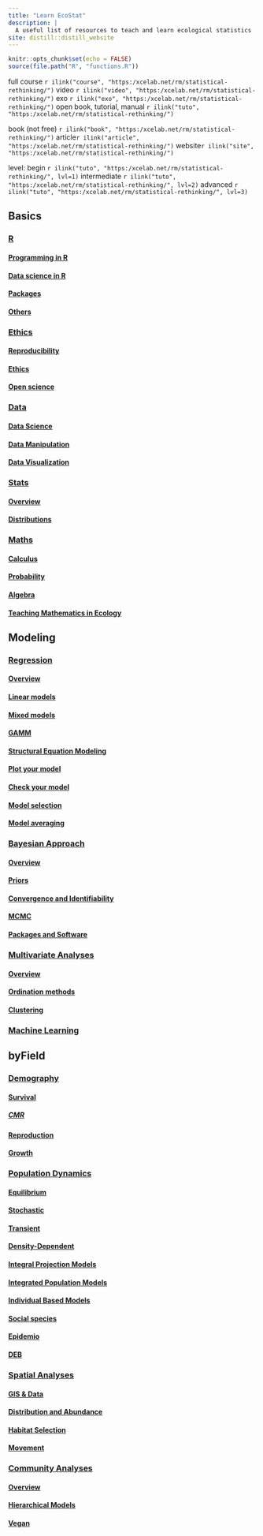 ```yaml
---
title: "Learn EcoStat"
description: |
  A useful list of resources to teach and learn ecological statistics
site: distill::distill_website
---
```


```r
knitr::opts_chunk$set(echo = FALSE)
source(file.path("R", "functions.R"))
```

full course `r ilink("course", "https:/xcelab.net/rm/statistical-rethinking/")`
video `r ilink("video", "https:/xcelab.net/rm/statistical-rethinking/")`
exo `r ilink("exo", "https:/xcelab.net/rm/statistical-rethinking/")`
open book, tutorial, manual `r ilink("tuto", "https:/xcelab.net/rm/statistical-rethinking/")`

book (not free) `r ilink("book", "https:/xcelab.net/rm/statistical-rethinking/")`
article`r ilink("article", "https:/xcelab.net/rm/statistical-rethinking/")`
website`r ilink("site", "https:/xcelab.net/rm/statistical-rethinking/")`

level: begin `r ilink("tuto", "https:/xcelab.net/rm/statistical-rethinking/", lvl=1)` intermediate `r ilink("tuto", "https:/xcelab.net/rm/statistical-rethinking/", lvl=2)` advanced `r ilink("tuto", "https:/xcelab.net/rm/statistical-rethinking/", lvl=3)`



## Basics

### [R](basics_r.html) 
#### [Programming in R](basics_r.html#programming-in-r) 
#### [Data science in R](basics_r.html#data-science-in-r)
#### [Packages](basics_r.html#packages)
#### [Others](basics_r.html#others)

### [Ethics](basics_ethics.html)
#### [Reproducibility](basics_ethics.html#reproducibility)
#### [Ethics](basics_ethics.html#ethics)
#### [Open science](basics_ethics.html#open-science)


### [Data](basics_data.html)

#### [Data Science](basics_data.html#data-science)
#### [Data Manipulation](basics_data.html#data-manipulation)
#### [Data Visualization](basics_data.html#data-visualization)


### [Stats](basics_stats.html)
#### [Overview](basics_stats.html#overview)
#### [Distributions](basics_stats.html#distributions)

### [Maths](basics_maths.html)
#### [Calculus](basics_maths.html#calculus)
#### [Probability](basics_maths.html#probability)
#### [Algebra](basics_maths.html#algebra)
#### [Teaching Mathematics in Ecology](basics_maths.html#teaching-mathematics-in-ecology)



## Modeling

### [Regression](modeling_regression.html)
#### [Overview](modeling_regression.html#overview)
#### [Linear models](modeling_regression.html#linear-models)
#### [Mixed models](modeling_regression.html#mixed-models)
#### [GAMM](modeling_regression.html#gamm)
#### [Structural Equation Modeling](modeling_regression.html#structural-equation-modeling)
#### [Plot your model](modeling_regression.html#plot-your-model)
#### [Check your model](modeling_regression.html#check-your-model)
#### [Model selection](modeling_regression.html#model-selection)
#### [Model averaging](modeling_regression.html#model-averaging)

### [Bayesian Approach](modeling_bayesian.html)
#### [Overview](modeling_bayesian.html#overview)
#### [Priors](modeling_bayesian.html#priors)
#### [Convergence and Identifiability](modeling_bayesian.html#convergence-and-identifiability)
#### [MCMC](modeling_bayesian.html#mcmc)
#### [Packages and Software](modeling_bayesian.html#packages-and-software)

### [Multivariate Analyses](modeling_multivariate.html)
#### [Overview](modeling_multivariate.html#overview)
#### [Ordination methods](modeling_multivariate.html#ordination-methods)
#### [Clustering](modeling_multivariate.html#clustering)

### [Machine Learning](modeling_machinelearning.html)




## byField

### [Demography](byfield_demography.html)
#### [Survival](byfield_demography.html#survival)
##### [CMR](byfield_demography.html#cmr)
#### [Reproduction](byfield_demography.html#reproduction)
#### [Growth](byfield_demography.html#growth)


### [Population Dynamics](byfield_population.html)
#### [Equilibrium](byfield_population.html#equilibrium)
#### [Stochastic](byfield_population.html#stochastic)
#### [Transient](byfield_population.html#transient)
#### [Density-Dependent](byfield_population.html#density-dependent)
#### [Integral Projection Models](byfield_population.html#integral-projection-models)
#### [Integrated Population Models](byfield_population.html#integrated-population-models)
#### [Individual Based Models](byfield_population.html#individual-based-models)
#### [Social species](byfield_population.html#social-species)
#### [Epidemio](byfield_population.html#epidemio)
#### [DEB](byfield_population.html#deb)

### [Spatial Analyses](byfield_spatial.html)
#### [GIS & Data](byfield_spatial.html#gis-data)
#### [Distribution and Abundance](byfield_spatial.html#distribution-and-abundance)
#### [Habitat Selection](byfield_spatial.html#habitat-selection)
#### [Movement](byfield_spatial.html#movement)


### [Community Analyses](byfield_community.html)
#### [Overview](byfield_community.html#overview)
#### [Hierarchical Models](byfield_community.html#hierarchical-models)
#### [Vegan](byfield_community.html#vegan)



<!---
Everything in here will not be displayed

-->